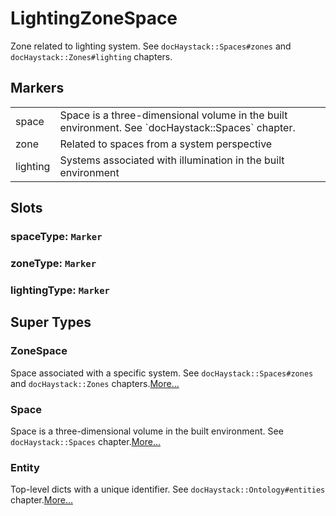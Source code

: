 # LightingZoneSpace
Zone related to lighting system.
See `docHaystack::Spaces#zones` and `docHaystack::Zones#lighting` chapters.
## Markers
<table>
<tbody>
<tr>
<td className='p-2 align-top'><span className='bg-sky-200 rounded-md px-3 py-1 text-sky-700 block font-semibold text-center text-sm'>space </span></td>
<td className='p-2 align-top'>Space is a three-dimensional volume in the built environment. See `docHaystack::Spaces` chapter.</td>
</tr>
<tr>
<td className='p-2 align-top'><span className='bg-sky-200 rounded-md px-3 py-1 text-sky-700 block font-semibold text-center text-sm'>zone </span></td>
<td className='p-2 align-top'>Related to spaces from a system perspective</td>
</tr>
<tr>
<td className='p-2 align-top'><span className='bg-sky-200 rounded-md px-3 py-1 text-sky-700 block font-semibold text-center text-sm'>lighting </span></td>
<td className='p-2 align-top'>Systems associated with illumination in the built environment</td>
</tr>
</tbody>
</table>

## Slots

### spaceType: `Marker`

### zoneType: `Marker`

### lightingType: `Marker`


## Super Types
### ZoneSpace
Space associated with a specific system.
See `docHaystack::Spaces#zones` and `docHaystack::Zones` chapters.[More...](./ZoneSpace)

### Space
Space is a three-dimensional volume in the built environment.
See `docHaystack::Spaces` chapter.[More...](./Space)

### Entity
Top-level dicts with a unique identifier.
See `docHaystack::Ontology#entities` chapter.[More...](./Entity)


